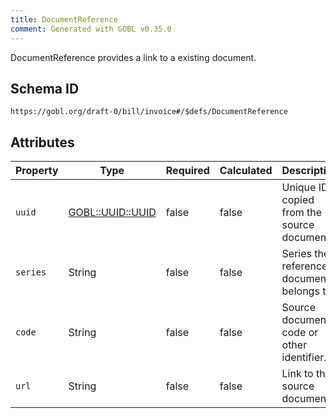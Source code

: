 ```yaml
---
title: DocumentReference
comment: Generated with GOBL v0.35.0
---
```


DocumentReference provides a link to a existing document.

## Schema ID

`https://gobl.org/draft-0/bill/invoice#/$defs/DocumentReference`

## Attributes

| Property | Type                                   | Required | Calculated | Description                                 |
|----------|----------------------------------------|----------|------------|---------------------------------------------|
| `uuid`   | [GOBL::UUID::UUID](/draft-0/uuid/uuid) | false    | false      | Unique ID copied from the source document.  |
| `series` | String                                 | false    | false      | Series the reference document belongs to.   |
| `code`   | String                                 | false    | false      | Source document's code or other identifier. |
| `url`    | String                                 | false    | false      | Link to the source document.                |

